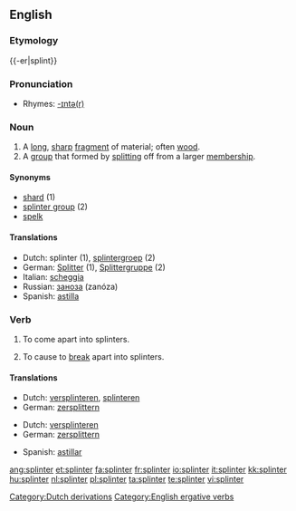 {{wikipedia|dab=splinter}}
==English==
===Etymology===
{{-er|splint}}

===Pronunciation===
*Rhymes: [[Rhymes:English:-ɪntə(r)|-ɪntə(r)]]

===Noun===
{{en-noun}}

# A [[long]], [[sharp]] [[fragment]] of material; often [[wood]].
# A [[group]] that formed by [[split]]ting off from a larger [[membership]].

====Synonyms====
*[[shard]] (1)
*[[splinter group]] (2)
*[[spelk]]

====Translations====
*Dutch: splinter {{m}} (1), [[splintergroep]] {{f}} (2)
*German: [[Splitter]] {{m}} (1), [[Splittergruppe]] {{f}} (2)
*Italian: [[scheggia]] {{f}}
*Russian: [[заноза]] (zanóza) {{f}}
*Spanish: [[astilla]] {{f}}

===Verb===
{{en-verb}}

# {{intransitive}} To come apart into splinters.
# {{intransitive}} To cause to [[break]] apart into splinters.

====Translations====
{{trans-top|to come apart into splinters}}
*Dutch: [[versplinteren]], [[splinteren]]
*German: [[zersplittern]]
{{trans-mid}}
{{trans-bottom}}

{{trans-top|to cause to break apart into splinters}}
*Dutch: [[versplinteren]]
*German: [[zersplittern]]
{{trans-mid}}
{{trans-bottom}}

{{checktrans-top}}
{{trans-mid}}
*Spanish: [[astillar]]
{{trans-bottom}}

[[Category:Dutch derivations]]
[[Category:English ergative verbs]]

[[ang:splinter]]
[[et:splinter]]
[[fa:splinter]]
[[fr:splinter]]
[[io:splinter]]
[[it:splinter]]
[[kk:splinter]]
[[hu:splinter]]
[[nl:splinter]]
[[pl:splinter]]
[[ta:splinter]]
[[te:splinter]]
[[vi:splinter]]